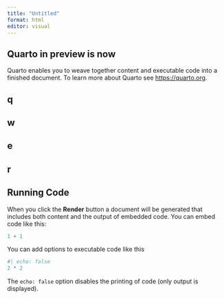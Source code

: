 ```yaml
---
title: "Untitled"
format: html
editor: visual
---
```


## Quarto in preview is now

Quarto enables you to weave together content and executable code into a finished document. To learn more about Quarto see <https://quarto.org>.

::: panel-tabset
## q

## w

## e

## r

## Running Code
:::

When you click the **Render** button a document will be generated that includes both content and the output of embedded code. You can embed code like this:

```r
1 + 1
```

You can add options to executable code like this

```r
#| echo: false
2 * 2
```

The `echo: false` option disables the printing of code (only output is displayed).
